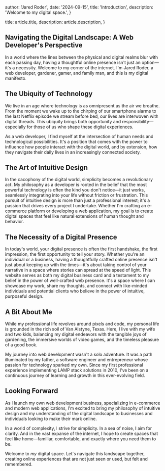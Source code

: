 
  author: 'Jared Roder',
  date: '2024-09-15',
  title: 'Introduction',
  description:
    'Welcome to my digital space.',
}

  title: article.title,
  description: article.description,
}


## Navigating the Digital Landscape: A Web Developer's Perspective

In a world where the lines between the physical and digital realms blur with each passing day, having a thoughtful online presence isn't just an option—it's a necessity. Welcome to my corner of the internet. I'm Jared Roder, a web developer, gardener, gamer, and family man, and this is my digital manifesto.

## The Ubiquity of Technology

We live in an age where technology is as omnipresent as the air we breathe. From the moment we wake up to the chirping of our smartphone alarms to the last Netflix episode we stream before bed, our lives are interwoven with digital threads. This ubiquity brings both opportunity and responsibility—especially for those of us who shape these digital experiences.

As a web developer, I find myself at the intersection of human needs and technological possibilities. It's a position that comes with the power to influence how people interact with the digital world, and by extension, how they navigate their daily lives in an increasingly connected society.

## The Art of Intuitive Design

In the cacophony of the digital world, simplicity becomes a revolutionary act. My philosophy as a developer is rooted in the belief that the most powerful technology is often the kind you don't notice—it just works, seamlessly integrating into your life without friction or frustration.
This pursuit of intuitive design is more than just a professional interest; it's a passion that drives every project I undertake. Whether I'm crafting an e-commerce platform or developing a web application, my goal is to create digital spaces that feel like natural extensions of human thought and behavior.

## The Necessity of a Digital Presence

In today's world, your digital presence is often the first handshake, the first impression, the first opportunity to tell your story. Whether you're an individual or a business, having a thoughtfully crafted online presence isn't just about keeping up with the times—it's about taking control of your narrative in a space where stories can spread at the speed of light.
This website serves as both my digital business card and a testament to my belief in the power of well-crafted web presence. It's a space where I can showcase my work, share my thoughts, and connect with like-minded individuals and potential clients who believe in the power of intuitive, purposeful design.

## A Bit About Me

While my professional life revolves around pixels and code, my personal life is grounded in the rich soil of Van Alstyne, Texas. Here, I live with my wife and two kids, balancing my digital endeavors with the tangible joys of gardening, the immersive worlds of video games, and the timeless pleasure of a good book.

My journey into web development wasn't a solo adventure. It was a path illuminated by my father, a software engineer and entrepreneur whose passion for technology sparked my own. Since my first professional experience implementing LAMP stack solutions in 2010, I've been on a continuous journey of learning and growth in this ever-evolving field.

## Looking Forward

As I launch my own web development business, specializing in e-commerce and modern web applications, I'm excited to bring my philosophy of intuitive design and my understanding of the digital landscape to businesses and individuals looking to make their mark online.

In a world of complexity, I strive for simplicity. In a sea of noise, I aim for clarity. And in the vast expanse of the internet, I hope to create spaces that feel like home—familiar, comfortable, and exactly where you need them to be.

Welcome to *my* digital space. Let's navigate this landscape together, creating online experiences that are not just seen or used, but felt and remembered.
